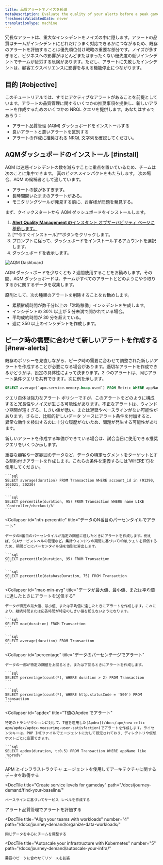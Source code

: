```yaml
---
title: 品質アラートでノイズを軽減
metaDescription: Evaluate the quality of your alerts before a peak gameday event by installing the alert quality management dashboard.
freshnessValidatedDate: never
translationType: machine
---
```



冗長なアラートは、重大なインシデントをノイズの中に隠します。アラートの品質はチームがインシデントにどれだけうまく対応できるかにつながるため、既存のアラートを評価することは優先順位付け戦略の重要な部分です。ノイズが多すぎると、ビジネスへの影響がほとんどまたはまったくない優先度の低いインシデントでチームが疲労する危険があります。ただし、アラートに失敗したインシデントは、顧客エクスペリエンスに影響を与える機能停止につながります。

## 目的 [#objective]

このチュートリアルでは、すでにアクティブなアラートがあることを前提としています。アラートの品質管理に関するいくつかの推奨事項を提供し、新しいアラートを作成するためのいくつかの NRQL クエリを提供します。あなたはするであろう：

* アラート品質管理 (AQM) ダッシュボードをインストールする
* 良いアラートと悪いアラートを区別する
* アラートの作成に推奨される NRQL 文字列を確認してください。

## AQMダッシュボードのインストール [#install]

AQM は迷惑インシデントの数を減らすことに重点を置いているため、チームは次のことに集中できます。 <InlinePopover type="alerts"/>真のビジネスインパクトをもたらします。 次の場合、AQM の候補者として適しています。

* アラートの数が多すぎます。
* 長時間開いたままのアラートがある。
* モニタリングツールが発見する前に、お客様が問題を発見する。

まず、クイックスタートから AQM ダッシュボードをインストールします。

1. [**Alert Quality Management の**インスタント オブザーバビリティ ページに移動します。](https://newrelic.com/instant-observability/alert-quality-management)
2. \[**今すぐインストール]**ボタンをクリックします。
3. プロンプトに従って、ダッシュボードをインストールするアカウントを選択します。
4. ダッシュボードを表示します。

<img
  title="AQM Dashboard"
  alt="AQM Dashboard"
  src={alertsAQMDashboard}
/>

AQM ダッシュボードを少なくとも 2 週間使用することをお勧めします。その間、AQM ダッシュボードは、チームがすべてのアラートとどのようにやり取りするかに関するデータを収集します。

原則として、次の種類のアラートを削除することをお勧めします。

* 累積継続時間が数千分以上の「常時稼働」インシデントを生成します。
* インシデントの 30% 以上が 5 分未満で開かれている場合。
* 平均成約時間が 30 分を超えている。
* 週に 350 以上のインシデントを作成します。

## ピーク時の需要に合わせて新しいアラートを作成する [#new-alerts]

既存のポリシーを見直しながら、ピーク時の需要に合わせて調整された新しいアラートを作成することが必要になる場合があります。適切なアラートを作成できるかどうかは、設定の具体性によって決まります。2 つのアラートは、同じアラート条件クエリを共有できます。次に例を示します。

```sql
SELECT average(`apm.service.memory.heap.used`) FROM Metric WHERE appName = 'Inventory Service'
```

クエリ自体は強力なアラート ポリシーですが、このアラートをどのように構成すると冗長性やノイズが生じる可能性があります。不正なアラートは、ウィンドウ期間が短すぎる、しきい値が低い、または遅延やベースラインがない可能性があります。さらに、比較的新しいデータ ソースにアラート条件を付加すると、異常な動作を検出するのに十分な履歴がないため、問題が発生する可能性があります。

新しいアラートを作成する準備ができている場合は、試合当日に使用できる推奨クエリをいくつか示します。

<CollapserGroup>
  <Collapser
    id="constrained-alerts"
    title="データの特定セグメントでアラート"
  >
    重要な顧客や一定範囲のデータなど、データの特定セグメントをターゲットとする制約付きアラートを作成します。これらの条件を定義するには`WHERE`句を使用してください。

    ```sql
    SELECT average(duration) FROM Transaction WHERE account_id in (91290, 102021, 20230)
    ```

    ```sql
    SELECT percentile(duration, 95) FROM Transaction WHERE name LIKE 'Controller/checkout/%'
    ```
  </Collapser>

  <Collapser
    id="nth-percentile"
    title="データのN番目のパーセンタイルでアラート"
  >
    データのN番目のパーセンタイルが指定の閾値に達したときにアラートを作成します。例えば、SLAサービスレベルの管理など。集計ウィンドウの期間に基づいてNRQLクエリを評価するため、期間ごとにパーセンタイル値を個別に算出します。

    ```sql
    SELECT percentile(duration, 95) FROM Transaction
    ```

    ```sql
    SELECT percentile(databaseDuration, 75) FROM Transaction
    ```
  </Collapser>

  <Collapser
    id="max-min-avg"
    title="データが最大値、最小値、または平均値に達したときにアラートを送信する"
  >
    データが特定の最大値、最小値、または平均値に達したときにアラートを作成します。これにより、継続時間または応答時間が特定のしきい値を超えないようになります。

    ```sql
    SELECT max(duration) FROM Transaction
    ```

    ```sql
    SELECT average(duration) FROM Transaction
    ```
  </Collapser>

  <Collapser
    id="percentage"
    title="データのパーセンテージでアラート"
  >
    データの一部が特定の閾値を上回るとき、または下回るときにアラートを作成します。

    ```sql
    SELECT percentage(count(*), WHERE duration > 2) FROM Transaction
    ```

    ```sql
    SELECT percentage(count(*), WHERE http.statusCode = '500') FROM Transaction
    ```
  </Collapser>

  <Collapser
    id="apdex"
    title="T値のApdex でアラート"
  >
    特定のトランザクションに対して、T値を適用した[Apdex](/docs/apm/new-relic-apm/apdex/apdex-measuring-user-satisfaction)でアラートを作成します。ライセンスキーは、PHP INIファイルでエージェントに対して設定されており、ディレクトリや仮想ホストごとに変更できます。

    ```sql
    SELECT apdex(duration, t:0.5) FROM Transaction WHERE appName like '%prod%'
    ```
  </Collapser>
</CollapserGroup>

<DocTiles numbered>
  <DocTile
    title="Get started"
    path="/docs/journey-demand/get-started"
  >
    APM とインフラストラクチャ エージェントを使用してアーキテクチャに関するデータを取得する
  </DocTile>

  <DocTile
    title="Create service levels for gameday"
    path="/docs/journey-demand/find-your-baseline/"
  >
    ベースラインに基づいてサービス レベルを作成する
  </DocTile>
</DocTiles>

<DocTiles>
  <DocTile
    title="Reduce noise with quality alerts"
    number="3"
    path="/docs/journey-demand/create-quality-alerts/"
    label={{text: "You are here", color: "orange"}}
  >
    アラート品質管理でアラートを評価する
  </DocTile>

  <DocTile
    title="Align your teams with workloads"
    number="4"
    path="/docs/journey-demand/organize-data-workloads/"
  >
    同じデータを中心にチームを調整する
  </DocTile>

  <DocTile
    title="Autoscale your infrastructure with Kubernetes"
    number="5"
    path="/docs/journey-demand/autoscale-your-infra/"
  >
    需要のピークに合わせてリソースを拡張
  </DocTile>
</DocTiles>